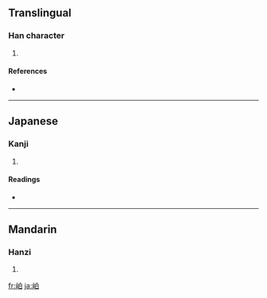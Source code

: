 ==Translingual==

===Han character===
{{Han char|rn=46|rad=山|as=05|sn=8|four=2670<sub>0</sub>|canj=山竹日 (UHA)}}

# {{defn|Han|sort=山05}}

====References====
* {{Han ref|kx=0309.350|dkj=08005|dj=0610.040|hdz=10768.010|uh=5CB6|ud=23734|bh=CC6A|bd=52330}}

----

==Japanese==

===Kanji===
{{ja-kanji|grade=|rs=山05}}

# {{defn|Japanese}}

====Readings====
* {{ja-readings|on=[[はく]] (haku), [[ひゃく]] (hyaku)|kun=[[しげる]] (shigeru)}}

----

==Mandarin==

===Hanzi===
{{cmn-hanzi|pin=[[pò]] ([[po4]])|wg=p'o<sup>4</sup>}}

# {{defn|Mandarin}}

[[fr:岶]]
[[ja:岶]]